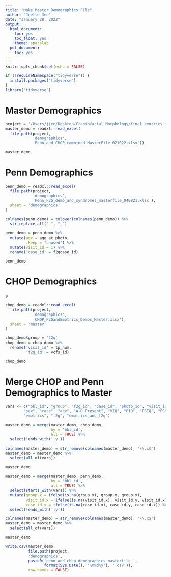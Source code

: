 ```yaml
---
title: "Make Master Demographics File"
author: "Joelle Jee"
date: "January 28, 2022"
output:
  html_document:
    toc: yes
    toc_float: yes
    theme: spacelab
  pdf_document:
    toc: yes
---
```


```r
knitr::opts_chunk$set(echo = FALSE)
```

```r
if (!requireNamespace("tidyverse")) {
  install.packages("tidyverse")
}
library("tidyverse")
```

# Master Demographics

```r
project = '/Users/jjee/Desktop/Craniofacial Morphology/final_emotrics_f2g_analysis'
master_demo = readxl::read_excel(
  file.path(project, 
            'demographics',
            'Penn_and_CHOP_combined_MasterFile_021022.xlsx'))

master_demo
```

# Penn Demographics

```r
penn_demo = readxl::read_excel(
  file.path(project, 
            'demographics', 
            'Penn_F2G_demo_and_syndromes_masterfile_040821.xlsx'),
  sheet = 'demographics'
)

colnames(penn_demo) = tolower(colnames(penn_demo)) %>%
  str_replace_all(" ", "_")

penn_demo = penn_demo %>%
  mutate(age = age_at_photo,
         .keep = "unused") %>%
  mutate(visit_id = 1) %>%
  rename('case_id' = f2gcase_id)

penn_demo
```

# CHOP Demographics
s
```r
chop_demo = readxl::read_excel(
  file.path(project,
            'demographics',
            'CHOP_F2GandEmotrics_Demos_Master.xlsx'),
  sheet = 'master'
)

chop_demo$group = '22q'
chop_demo = chop_demo %>% 
  rename('visit_id' = tp_num,
         'f2g_id' = vcfs_id)

chop_demo
```

# Merge CHOP and Penn Demographics to Master

```r
vars <- c("bbl_id", "group", "f2g_id", "case_id", "photo_id", "visit_id",
        "sex", "race", "age", "A-D Present", "VIQ", "PIQ", "FSIQ", "PS",
        "emotrics", "f2g", "emotrics_and_f2g")

master_demo = merge(master_demo, chop_demo, 
                    by = 'bbl_id',
                    all = TRUE) %>%
  select(!ends_with('.y'))

colnames(master_demo) = str_remove(colnames(master_demo), '\\.x$')
master_demo = master_demo %>%
  select(all_of(vars))

master_demo
```

```r
master_demo = merge(master_demo, penn_demo, 
                    by = 'bbl_id',
                    all = TRUE) %>%
  select(starts_with(vars)) %>%
  mutate(group.x = ifelse(is.na(group.x), group.y, group.x),
         visit_id.x = ifelse(is.na(visit_id.x), visit_id.y, visit_id.x),
         case_id.x = ifelse(is.na(case_id.x), case_id.y, case_id.x)) %>%
  select(!ends_with('.y'))

colnames(master_demo) = str_remove(colnames(master_demo), '\\.x$')
master_demo = master_demo %>%
  select(all_of(vars))

master_demo
```

```r
write.csv(master_demo,
          file.path(project, 
          'demographics', 
          paste0('penn_and_chop_demographics_masterfile_',
                 format(Sys.Date(), "%m%d%y"), '.csv')),
          row.names = FALSE)
```



